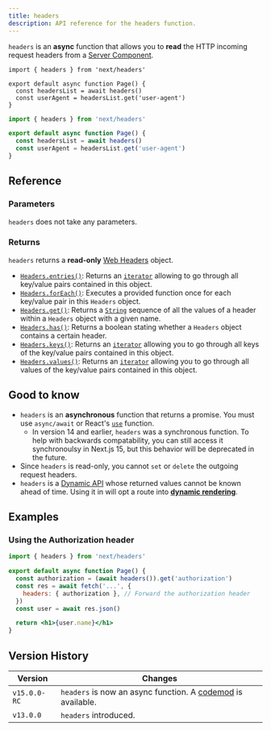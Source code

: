 ```yaml
---
title: headers
description: API reference for the headers function.
---
```


`headers` is an **async** function that allows you to **read** the HTTP incoming request headers from a [Server Component](/docs/app/building-your-application/rendering/server-components).

```tsx filename="app/page.tsx" switcher
import { headers } from 'next/headers'

export default async function Page() {
  const headersList = await headers()
  const userAgent = headersList.get('user-agent')
}
```

```jsx filename="app/page.js" switcher
import { headers } from 'next/headers'

export default async function Page() {
  const headersList = await headers()
  const userAgent = headersList.get('user-agent')
}
```

## Reference

### Parameters

`headers` does not take any parameters.

### Returns

`headers` returns a **read-only** [Web Headers](https://developer.mozilla.org/docs/Web/API/Headers) object.

- [`Headers.entries()`](https://developer.mozilla.org/docs/Web/API/Headers/entries): Returns an [`iterator`](https://developer.mozilla.org/docs/Web/JavaScript/Reference/Iteration_protocols) allowing to go through all key/value pairs contained in this object.
- [`Headers.forEach()`](https://developer.mozilla.org/docs/Web/API/Headers/forEach): Executes a provided function once for each key/value pair in this `Headers` object.
- [`Headers.get()`](https://developer.mozilla.org/docs/Web/API/Headers/get): Returns a [`String`](https://developer.mozilla.org/docs/Web/JavaScript/Reference/Global_Objects/String) sequence of all the values of a header within a `Headers` object with a given name.
- [`Headers.has()`](https://developer.mozilla.org/docs/Web/API/Headers/has): Returns a boolean stating whether a `Headers` object contains a certain header.
- [`Headers.keys()`](https://developer.mozilla.org/docs/Web/API/Headers/keys): Returns an [`iterator`](https://developer.mozilla.org/docs/Web/JavaScript/Reference/Iteration_protocols) allowing you to go through all keys of the key/value pairs contained in this object.
- [`Headers.values()`](https://developer.mozilla.org/docs/Web/API/Headers/values): Returns an [`iterator`](https://developer.mozilla.org/docs/Web/JavaScript/Reference/Iteration_protocols) allowing you to go through all values of the key/value pairs contained in this object.

## Good to know

- `headers` is an **asynchronous** function that returns a promise. You must use `async/await` or React's [`use`](https://react.dev/reference/react/use) function.
  - In version 14 and earlier, `headers` was a synchronous function. To help with backwards compatability, you can still access it synchronoulsy in Next.js 15, but this behavior will be deprecated in the future.
- Since `headers` is read-only, you cannot `set` or `delete` the outgoing request headers.
- `headers` is a [Dynamic API](/docs/app/building-your-application/rendering/server-components#server-rendering-strategies#dynamic-apis) whose returned values cannot be known ahead of time. Using it in will opt a route into **[dynamic rendering](/docs/app/building-your-application/rendering/server-components#dynamic-rendering)**.

## Examples

### Using the Authorization header

```jsx filename="app/page.js"
import { headers } from 'next/headers'

export default async function Page() {
  const authorization = (await headers()).get('authorization')
  const res = await fetch('...', {
    headers: { authorization }, // Forward the authorization header
  })
  const user = await res.json()

  return <h1>{user.name}</h1>
}
```

## Version History

| Version      | Changes                                                                                                                   |
| ------------ | ------------------------------------------------------------------------------------------------------------------------- |
| `v15.0.0-RC` | `headers` is now an async function. A [codemod](/docs/app/building-your-application/upgrading/codemods#150) is available. |
| `v13.0.0`    | `headers` introduced.                                                                                                     |
